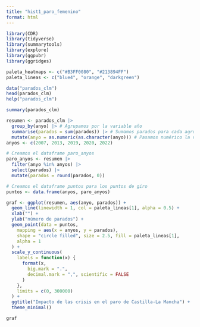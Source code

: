 ```yaml
---
title: "hist1_paro_femenino"
format: html
---
```


```r
library(CDR)
library(tidyverse)
library(summarytools)
library(explore)
library(ggpubr)
library(ggridges)

paleta_heatmaps <- c("#B3FF0080", "#213894FF")
paleta_lineas <- c("blue4", "orange", "darkgreen")

data("parados_clm")
head(parados_clm)
help("parados_clm")
```

```r
summary(parados_clm)
```

```r
resumen <- parados_clm |>
  group_by(anyo) |> # Agrupamos por la variable año
  summarise(parados = sum(parados)) |> # Sumamos parados para cada agrupación
  mutate(anyo = as.numeric(as.character(anyo))) # Pasamos numérico la variable año
anyos <- c(2007, 2013, 2019, 2020, 2022)

# Creamos el dataframe paro_anyos
paro_anyos <- resumen |>
  filter(anyo %in% anyos) |>
  select(parados) |>
  mutate(parados = round(parados, 0))

# Creamos el dataframe puntos para los puntos de giro
puntos <- data.frame(anyos, paro_anyos)
```

```r
graf <- ggplot(resumen, aes(anyo, parados)) +
  geom_line(linewidth = 1, col = paleta_lineas[1], alpha = 0.5) +
  xlab("") +
  ylab("número de parados") +
  geom_point(data = puntos,
    mapping = aes(x = anyos, y = parados),
    shape = "circle filled", size = 2.5, fill = paleta_lineas[1],
    alpha = 1
  ) +
  scale_y_continuous(
    labels = function(x) {
      format(x,
        big.mark = ".",
        decimal.mark = ",", scientific = FALSE
      )
    },
    limits = c(0, 300000)
  ) +
  ggtitle("Impacto de las crisis en el paro de Castilla-La Mancha") +
  theme_minimal()

graf
```

